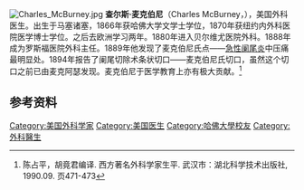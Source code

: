 [[File:Charles_McBurney.jpg|thumb]]
'''查尔斯·麦克伯尼'''（Charles McBurney，{{bd|1845年|2月17日|1913年|11月7日}}），美国外科医生。出生于马塞诸塞，1866年获哈佛大学文学士学位，1870年获纽约内外科医院医学博士学位。之后去欧洲学习两年。1880年进入贝尔维尤医院外科。1888年成为罗斯福医院外科主任。1889年他发现了麦克伯尼氏点——[[急性阑尾炎|急性阑尾炎]]中压痛最明显处。1894年报告了阑尾切除术条状切口——麦克伯尼氏切口，虽然这个切口之前已由麦克阿瑟发现。麦克伯尼于医学教育上亦有极大贡献。<ref>陈占平，胡竟君编译. 西方著名外科学家生平. 武汉市：湖北科学技术出版社, 1990.09. 页471-473</ref>

==参考资料==
{{reflist}}

{{DEFAULTSORT: McBurney, Charles}}
[[Category:美国外科学家|Category:美国外科学家]]
[[Category:美国医生|Category:美国医生]]
[[Category:哈佛大學校友|Category:哈佛大學校友]]
[[Category:外科醫生|Category:外科醫生]]